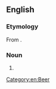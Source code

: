 {{also|Pilsener}}
==English==

===Etymology===
From {{bor|en|de|Pilsener}}.

===Noun===
{{en-noun|~}}

# {{altform|lang=en|pilsner}}

[[Category:en:Beer]]